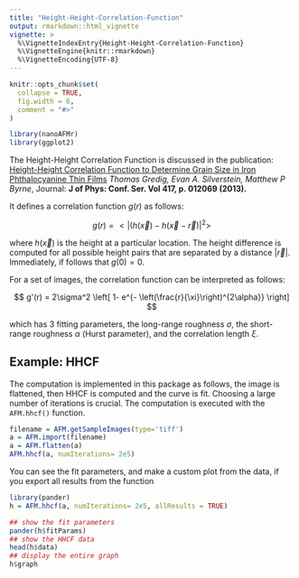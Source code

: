 ```yaml
---
title: "Height-Height-Correlation-Function"
output: rmarkdown::html_vignette
vignette: >
  %\VignetteIndexEntry{Height-Height-Correlation-Function}
  %\VignetteEngine{knitr::rmarkdown}
  %\VignetteEncoding{UTF-8}
---
```


```r
knitr::opts_chunk$set(
  collapse = TRUE,
  fig.width = 6,
  comment = "#>"
)
```

```r
library(nanoAFMr)
library(ggplot2)
```

The Height-Height Correlation Function is discussed in the publication: [Height-Height Correlation Function to Determine Grain Size in Iron Phthalocyanine Thin Films](http://iopscience.iop.org/article/10.1088/1742-6596/417/1/012069) *Thomas Gredig, Evan A. Silverstein, Matthew P Byrne*, Journal: **J of Phys: Conf. Ser. Vol 417, p. 012069 (2013).**

It defines a correlation function $g(r)$ as follows:

$$
g(r) = <| (h(\vec{x}) - h(\vec{x}-\vec{r}) |^2 >
$$

where $h(\vec{x})$ is the height at a particular location. The height difference is computed for all possible height pairs that are separated by a distance $|\vec{r}|$. Immediately, if follows that $g(0)=0$.

For a set of images, the correlation function can be interpreted as follows:

$$
g'(r) = 2\sigma^2 \left[ 1- e^{- \left(\frac{r}{\xi}\right)^{2\alpha}} \right]
$$

which has 3 fitting parameters, the long-range roughness $\sigma$, the short-range roughness $\alpha$ (Hurst parameter), and the correlation length $\xi$.

## Example: HHCF

The computation is implemented in this package as follows, the image is flattened, then HHCF is computed and the curve is fit. Choosing a large number of iterations is crucial. The computation is executed with the `AFM.hhcf()` function.


```r
filename = AFM.getSampleImages(type='tiff')
a = AFM.import(filename)
a = AFM.flatten(a)
AFM.hhcf(a, numIterations= 2e5)
```

You can see the fit parameters, and make a custom plot from the data, if you export all results from the function

```r
library(pander)
h = AFM.hhcf(a, numIterations= 2e5, allResults = TRUE)

## show the fit parameters
pander(h$fitParams)
## show the HHCF data
head(h$data)
## display the entire graph
h$graph
```
